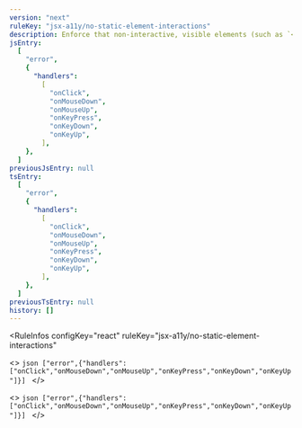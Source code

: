 ```yaml
---
version: "next"
ruleKey: "jsx-a11y/no-static-element-interactions"
description: Enforce that non-interactive, visible elements (such as `<div>`) that have click handlers use the role attribute
jsEntry:
  [
    "error",
    {
      "handlers":
        [
          "onClick",
          "onMouseDown",
          "onMouseUp",
          "onKeyPress",
          "onKeyDown",
          "onKeyUp",
        ],
    },
  ]
previousJsEntry: null
tsEntry:
  [
    "error",
    {
      "handlers":
        [
          "onClick",
          "onMouseDown",
          "onMouseUp",
          "onKeyPress",
          "onKeyDown",
          "onKeyUp",
        ],
    },
  ]
previousTsEntry: null
history: []
---
```


<RuleInfos 
  configKey="react" 
  ruleKey="jsx-a11y/no-static-element-interactions" 
>
  <>
    ```json
    ["error",{"handlers":["onClick","onMouseDown","onMouseUp","onKeyPress","onKeyDown","onKeyUp"]}]
    ```
  </>

  <>
    ```json
    ["error",{"handlers":["onClick","onMouseDown","onMouseUp","onKeyPress","onKeyDown","onKeyUp"]}]
    ```
  </>
</RuleInfos>
